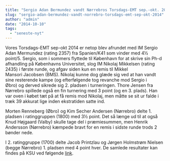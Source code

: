 ```yaml
---
title: "Sergio Adan Bermundez vandt Nørrebros Torsdags-EMT sep.-okt. 2014"
slug: "sergio-adan-bermundez-vandt-norrebro-torsdags-emt-sep-okt-2014"
author: "admin"
date: "2014-10-10"
tags: 
  - "seneste-nyt"
---
```


Vores Torsdags-EMT sep-okt 2014 er netop blev afrundet med IM Sergio Adan Mermundez (rating 2357) fra Spanien/K41 som vinder med 4½ point/5. Sergio, som i sommers flyttede til København for at skrive sin Ph-d afhandling på Københavns Universitet, slog IM Nikolaj Mikkelsen (rating 2435) i første runde, og afgav siden kun en remis til Mikkel Mansori Jacobsen (BMS). Nikolaj kunne dog glæde sig ved at han vandt sine resterende kampe (og efterfølgende tog revanche mod Sergio i Øbro) og derved sikrede sig 2. pladsen i turneringen. Thore Jensen fra Nørrebro spillede også en fin turnering med 3 point (og en 3. plads). Han var oven i købet tæt på at få remis mod Nikolaj, men måtte se sit ur falde i træk 39 akkurat lige inden ekstratiden satte ind.

Morten Renneberg (Øbro) og Kim Secher Andersen (Nørrebro) delte 1. pladsen i ratinggruppen (1800) med 3½ point. Det så længe ud til at også Knud Højgaard (Valby) skulle tage del i præmiesummen, men Henrik Andersson (Nørrebro) kæmpede bravt for en remis i sidste runde trods 2 bønder nede.

I 2. ratinggruppe (1700) delte Jacob Printzlau og Jørgen Holmstrøm Nielsen (begge Nørrebro) 1. pladsen med 4 point hver. De samlede resultater kan findes på KSU ved følgende [link](http://ksu.dk/kalender/dotnet/tabel.aspx?id=1351).

